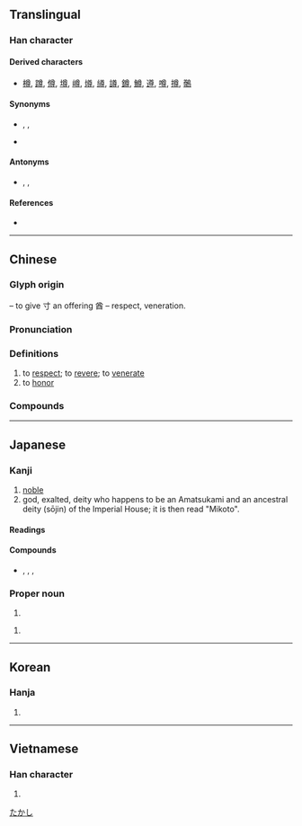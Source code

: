 {{character info/new}}
==Translingual==

===Han character===
{{Han char|rn=41|rad=寸|as=09|sn=12|four=80346|canj=TWDI|ids=⿱酋寸}}

====Derived characters====
* [[樽]], [[蹲]], [[僔]], [[墫]], [[嶟]], [[燇]], [[繜]], [[譐]], [[鐏]], [[鱒]], [[遵]], [[噂]], [[撙]], [[鷷]]

====Synonyms====
* {{sense|respect}} {{l|mul|敬}}, {{l|mul|崇}}, {{l|mul|重}}
* {{sense|respectable}} {{l|mul|崇}}

====Antonyms====
* {{sense|respect}} {{l|mul|鄙}}, {{l|mul|蔑}}, {{l|mul|藐}}

====References====
* {{Han ref|kx=0295.100|dkj=07445|dj=0585.010|hdz=10509.060|uh=5C0A|ud=23562|bh=B44C|bd=46156}}

----

==Chinese==
{{zh-forms}}

===Glyph origin===
{{Han etym}}
{{Han compound|酋|t1=vinegar|寸|t2=hand|ls=ic}} – to give 寸 an offering 酋 – respect, veneration.

===Pronunciation===
{{zh-pron
|m=zūn
|c=zyun1,zeon1
|h=pfs=chûn
|md=
|mn=chun
|w=
|ma=Zh-zun.ogg
|mc=y
|oc=y
|cat=v
}}

===Definitions===
{{zh-hanzi}}

# to [[respect]]; to [[revere]]; to [[venerate]]
# to [[honor]]

===Compounds===
{{zh-der|尊堂|尊己卑人|唯吾獨尊|位尊勢重|尊人|尊榮|令尊|德隆望尊|家尊|尊老|不動尊|元始天尊|尊鑒|尊古卑今|尊容|尊親屬|尊長|尊像|唯我獨尊|令尊大人|尊年尚齒|尊君|尊宿|尊官厚祿|尊門|尊顯|尊翁|尊命|妄自尊大|仁尊|定於一尊|尊嫜|尊前集|尊嚴|尊兄|尊崇|尊王攘夷|府尊|尊俎|尊賢愛物|師道尊嚴|尊者|師尊|尊師重道|匏尊|世尊|九五之尊|尊貴|尊府|屈尊敬賢|屈尊|尊稱|尊駕|尊閫|尊賢使能|尊號|尊紀|尊相|尊敬|尊師|尊姓大名|尊卑|尊公|尊上|尊師貴道|安富尊榮|尊大君|尊嚴死|尊顏|傍尊|尊前|堂尊|師嚴道尊|尊重|德尊望重|勞尊重|二足尊|上尊|尊夫人|天尊|尊甫|倒清尊|太尊|推尊|敬老尊賢|旁尊|放尊重|萬乘之尊|犧尊|毒手尊拳|男尊女卑|目無尊長|本尊|汙尊|敝屣尊榮|迦葉尊者|老尊堂|聽憑尊便|貴無常尊|至尊|賢尊|老行尊|養尊處優|降貴紆尊|老尊|紆尊降貴|道尊|鰲裡奪尊|達尊|聚寶尊王|自尊自大|雞肋尊拳|阿尊事貴|至尊至貴|縣尊|自尊心|辭尊居卑|齒尊|識才尊賢|自尊}}

----

==Japanese==
{{attn|ja|readings need to be checked in DKJ}}
===Kanji===
{{ja-kanji|grade=6|rs=寸09}}

# [[noble]]
# god, exalted, deity who happens to be an Amatsukami and an ancestral deity (sōjin) of the Imperial House; it is then read "Mikoto".

====Readings====
{{ja-readings
|goon=そん
|kanon=そん
|on=る
|kun=とうと-ぶ, たっと-ぶ, とうと-い, たっと-い, みこと-, たけ, うやまう
}}

====Compounds====
* {{sense|respect}} {{ja-l|尊敬}}, {{ja-l|尊称}}, {{ja-l|尊崇}}, {{ja-l|尊重}}

===Proper noun===
{{ja-pos|proper|たかし}}

# {{given name|male|lang=ja}}

{{ja-pos|proper|たける}}

# {{given name|male|lang=ja}}

[[Category:Japanese male given names|たかし]]

----

==Korean==

===Hanja===
{{ko-hanja|hangeul=[[존]]|eumhun=[[높다|높을]]|rv=jon|mr=chon|ehrv=nopeun|ehmr=nop'ŭn|ehy=nophun}}

# {{defn|lang=ko|sort=寸09}}

----

==Vietnamese==

===Han character===
{{vi-hantu|[[tôn]], [[nhôn]], [[ton]], [[tun]], [[tặng]]|rs=寸09}}

# {{defn|lang=vi|sort=寸09}}
